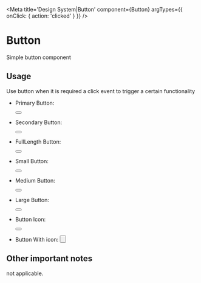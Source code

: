 
<Meta
  title='Design System|Button'
  component={Button}
  argTypes={{ onClick: { action: 'clicked' } }}
/>

# Button

Simple button component

## Usage

Use button when it is required a click event to trigger a certain functionality

- Primary Button:

  <Story name='Primary'>
    <Button label='Button' primary />
  </Story>

- Secondary Button:

  <Story name='Secondary'>
    <Button label='Button' />
  </Story>

- FullLength Button:

  <Story name='FullLength'>
    <Button label='Full-length button' isFullLength />
  </Story>

- Small Button:

  <Story name='Small'>
    <Button label='Small button' size='small' />
  </Story>

- Medium Button:

  <Story name='Medium'>
    <Button label='Medium button' />
  </Story>

- Large Button:

  <Story name='Large'>
    <Button label='Large button' size='large' />
  </Story>

- Button Icon:

  <Story name='Large'>
    <Button icon={Success} primary />
  </Story>

- Button With icon:
  <Story name='Large'>
    <Button label='Button' size='large' icon={Success} primary />
  </Story>

## Other important notes

not applicable.
